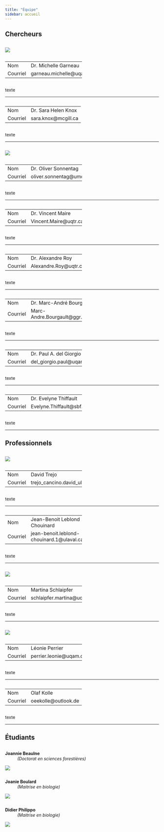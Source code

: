 ```yaml
---
title: "Équipe"
sidebar: accueil
---
```

## Chercheurs

:::: {layout-nrow=1}
:::{.column width="50%"}

![](images/team/garneau_michelle.jpg)

:::
::: {.column width="50%"}

 |
-----|:-----
Nom| Dr. Michelle Garneau
Courriel|  garneau.michelle\@uqam.ca
<!--GitHub| [https://github.com/sknox01](https://github.com/sknox01)-->

::: 
::::

texte

---

:::: {layout-nrow=1}
:::{.column width="50%"}

<!--![](images/headshots/ketler-oval.png)
-->
:::
::: {.column width="50%"}

|
-----|:-----
Nom| Dr. Sara Helen Knox
Courriel| sara.knox\@mcgill.ca
<!--Office| PCMH B1100-->

::: 
::::

texte

---

:::: {layout-nrow=1}
:::{.column width="50%"}

![](images/team/sonnentag_oliver.jpg)

:::
::: {.column width="50%"}

 |
-----|:-----
Nom| Dr. Oliver Sonnentag
Courriel| oliver.sonnentag\@umontreal.ca
<!--Office| MCML 137-->

::: 
::::

texte

---

:::: {layout-nrow=1}
:::{.column width="50%"}

<!--![](images/headshots/zoran-nesic-oval.png)
-->
:::
::: {.column width="50%"}

 |
-----|:-----
Nom| Dr. Vincent Maire
Courriel| Vincent.Maire\@uqtr.ca
<!--Office| MCML 137-->

::: 
::::

texte

---

:::: {layout-nrow=1}
:::{.column width="50%"}

<!--![](images/headshots/zoran-nesic-oval.png)
-->
:::
::: {.column width="50%"}

 |
-----|:-----
Nom| Dr. Alexandre Roy
Courriel| Alexandre.Roy\@uqtr.ca
<!--Office| MCML 137-->

::: 
::::

texte

---

:::: {layout-nrow=1}
:::{.column width="50%"}

<!--![](images/headshots/zoran-nesic-oval.png)
-->
:::
::: {.column width="50%"}

 |
-----|:-----
Nom| Dr. Marc-André Bourgault
Courriel| Marc-Andre.Bourgault\@ggr.ulaval.ca
<!--Office| MCML 137-->

::: 
::::

texte

---

:::: {layout-nrow=1}
:::{.column width="50%"}

<!--![](images/headshots/zoran-nesic-oval.png)
-->
:::
::: {.column width="50%"}

 |
-----|:-----
Nom| Dr. Paul A. del Giorgio
Courriel| del_giorgio.paul\@uqam.ca
<!--Office| MCML 137-->

::: 
::::

texte

---

:::: {layout-nrow=1}
:::{.column width="50%"}

<!--![](images/headshots/zoran-nesic-oval.png)
-->
:::
::: {.column width="50%"}

 |
-----|:-----
Nom| Dr. Evelyne Thiffault
Courriel|  Evelyne.Thiffault\@sbf.ulaval.ca
<!--Office| MCML 137-->

::: 
::::

texte

---

## Professionnels

:::: {layout-nrow=1}
:::{.column width="50%"}

![](images/team/trejo_david.jpg)

:::
::: {.column width="50%"}

 |
-----|:-----
Nom| David Trejo
Courriel|  trejo_cancino.david_ulises\@uqam.ca
<!--Office| MCML 137-->

::: 
::::

texte

---

:::: {layout-nrow=1}
:::{.column width="50%"}

<!--![](images/headshots/zoran-nesic-oval.png)
-->
:::
::: {.column width="50%"}

 |
-----|:-----
Nom| Jean-Benoit Leblond Chouinard 
Courriel|  jean-benoit.leblond-chouinard.1\@ulaval.ca
<!--Office| MCML 137-->

::: 
::::

texte

---

:::: {layout-nrow=1}
:::{.column width="50%"}

![](images/team/schlaipfer_martina.jpg)

:::
::: {.column width="50%"}

 |
-----|:-----
Nom| Martina Schlaipfer
Courriel|  schlaipfer.martina\@uqam.ca
<!--Office| MCML 137-->

::: 
::::

texte

---

:::: {layout-nrow=1}
:::{.column width="50%"}

![](images/team/perrier_leonie.png)

:::
::: {.column width="50%"}

 |
-----|:-----
Nom| Léonie Perrier
Courriel|  perrier.leonie\@uqam.ca
<!--Office| MCML 137-->

::: 
::::

texte

---

:::: {layout-nrow=1}
:::{.column width="50%"}

<!--![](images/headshots/zoran-nesic-oval.png)
-->
:::
::: {.column width="50%"}

 |
-----|:-----
Nom| Olaf Kolle
Courriel|  oeekolle\@outlook.de
<!--Office| MCML 137-->

::: 
::::

texte

---

## Étudiants

:::: {layout-nrow=1}
::: {.column width="50%}

**Joannie Beaulne**
: *(Doctorat en sciences forestières)*

![](images/team/beaulne_joannie.jpg)

:::
::: {.column width="50%"}

**Joanie Boulard**
: *(Maitrise en biologie)*

![](images/team/boulard_joanie.jpg)

:::
::::

:::: {.columns}
::: {.column width="50%"}

**Didier Philippo**
: *(Maitrise en biologie)*

![](images/team/philippo_didier.jpg)


:::
::::
